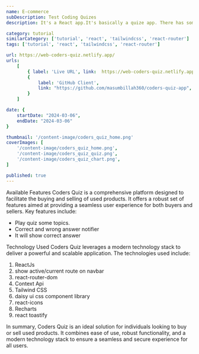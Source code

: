 ```yaml
---
name: E-commerce
subDescription: Test Coding Quizes
description: It's a React app.It's basically a quize app. There has some options and user can select an option. If answer is correct or wrong this app will notify you. You can choose option and app will be notify you this answer is correct or wrong. You can see correct answer also.

category: tutorial
similarCategory: ['tutorial', 'react', 'tailwindcss', 'react-router']
tags: ['tutorial', 'react', 'tailwindcss', 'react-router']

url: https://web-coders-quiz.netlify.app/
urls:
    [
        { label: 'Live URL', link:  https://web-coders-quiz.netlify.app/ },
        {
            label: 'GitHub Client',
            link: "https://github.com/masumbillah360/coders-quiz-app",
        }
    ]

date: {
    startDate: "2024-03-06",
    endDate: "2024-03-06"
}

thumbnail: '/content-image/coders_quiz_home.png'
coverImages: [
    '/content-image/coders_quiz_home.png',
    '/content-image/coders_quiz_quiz.png',
    '/content-image/coders_quiz_chart.png',
]

published: true
---
```


<Heading typo="h2">Available Features</Heading>
<Paragraph>
    Coders Quiz is a comprehensive platform designed to facilitate the buying
    and selling of used products. It offers a robust set of features aimed at
    providing a seamless user experience for both buyers and sellers. Key
    features include:
</Paragraph>
<ul>
    <li>Play quiz some topics.</li>
    <li>Correct and wrong answer notifier</li>
    <li>It will show correct answer</li>
</ul>


<Heading typo="h2">Technology Used</Heading>
<Paragraph>
    Coders Quiz leverages a modern technology stack to deliver a powerful and
    scalable application. The technologies used include:
</Paragraph>
<ol>
    <li>ReactJs</li>
    <li>show active/current route on navbar</li>
    <li>react-router-dom</li>
    <li>Context Api</li>
    <li>Tailwind CSS</li>
    <li>daisy ui css component library</li>
    <li>react-icons</li>
    <li>Recharts</li>
    <li>react toastify</li>
</ol>

<Paragraph>
    In summary, Coders Quiz is an ideal solution for individuals looking to buy
    or sell used products. It combines ease of use, robust functionality, and a
    modern technology stack to ensure a seamless and secure experience for all
    users.
</Paragraph>
